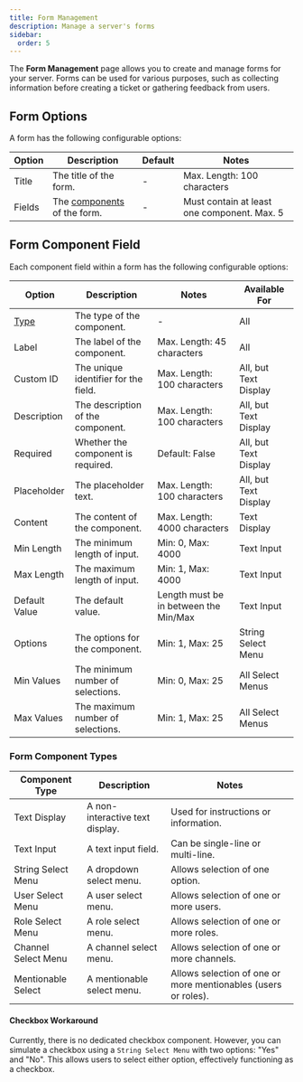 ```yaml
---
title: Form Management
description: Manage a server's forms
sidebar:
  order: 5
---
```



The **Form Management** page allows you to create and manage forms for your server. Forms can be used for various purposes,
such as collecting information before creating a ticket or gathering feedback from users.

## Form Options

A form has the following configurable options:

| Option | Description                                          | Default | Notes                                       |
| ------ | ---------------------------------------------------- | ------- | ------------------------------------------- |
| Title  | The title of the form.                               | -       | Max. Length: 100 characters                 |
| Fields | The [components](#form-component-field) of the form. | -       | Must contain at least one component. Max. 5 |

## Form Component Field

Each component field within a form has the following configurable options:

| Option                        | Description                          | Notes                                 | Available For         |
| ----------------------------- | ------------------------------------ | ------------------------------------- | --------------------- |
| [Type](#form-component-types) | The type of the component.           | -                                     | All                   |
| Label                         | The label of the component.          | Max. Length: 45 characters            | All                   |
| Custom ID                     | The unique identifier for the field. | Max. Length: 100 characters           | All, but Text Display |
| Description                   | The description of the component.    | Max. Length: 100 characters           | All, but Text Display |
| Required                      | Whether the component is required.   | Default: False                        | All, but Text Display |
| Placeholder                   | The placeholder text.                | Max. Length: 100 characters           | All, but Text Display |
| Content                       | The content of the component.        | Max. Length: 4000 characters          | Text Display          |
| Min Length                    | The minimum length of input.         | Min: 0, Max: 4000                     | Text Input            |
| Max Length                    | The maximum length of input.         | Min: 1, Max: 4000                     | Text Input            |
| Default Value                 | The default value.                   | Length must be in between the Min/Max | Text Input            |
| Options                       | The options for the component.       | Min: 1, Max: 25                       | String Select Menu    |
| Min Values                    | The minimum number of selections.    | Min: 0, Max: 25                       | All Select Menus      |
| Max Values                    | The maximum number of selections.    | Min: 1, Max: 25                       | All Select Menus      |

### Form Component Types

| Component Type      | Description                     | Notes                                                          |
| ------------------- | ------------------------------- | -------------------------------------------------------------- |
| Text Display        | A non-interactive text display. | Used for instructions or information.                          |
| Text Input          | A text input field.             | Can be single-line or multi-line.                              |
| String Select Menu  | A dropdown select menu.         | Allows selection of one option.                                |
| User Select Menu    | A user select menu.             | Allows selection of one or more users.                         |
| Role Select Menu    | A role select menu.             | Allows selection of one or more roles.                         |
| Channel Select Menu | A channel select menu.          | Allows selection of one or more channels.                      |
| Mentionable Select  | A mentionable select menu.      | Allows selection of one or more mentionables (users or roles). |

#### Checkbox Workaround

Currently, there is no dedicated checkbox component. However, you can simulate a checkbox using a `String Select Menu` with two options: "Yes" and "No". This allows users to select either option, effectively functioning as a checkbox.
